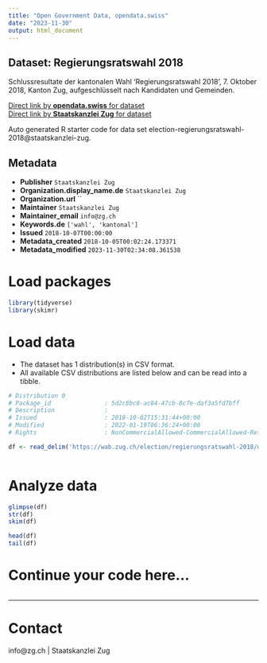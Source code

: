 ```yaml
---
title: "Open Government Data, opendata.swiss"
date: "2023-11-30"
output: html_document
---
```


## Dataset: Regierungsratswahl 2018

Schlussresultate der kantonalen Wahl 'Regierungsratswahl 2018', 7. Oktober 2018, Kanton Zug, aufgeschlüsselt nach Kandidaten und Gemeinden.

[Direct link by **opendata.swiss** for dataset](https://opendata.swiss/de/dataset/regierungsratswahl-2018)<br>
[Direct link by **Staatskanzlei Zug** for dataset](https://wab.zug.ch/election/regierungsratswahl-2018/data)

Auto generated R starter code for data set election-regierungsratswahl-2018@staatskanzlei-zug.

## Metadata

- **Publisher** `Staatskanzlei Zug`
- **Organization.display_name.de** `Staatskanzlei Zug`
- **Organization.url** ``
- **Maintainer** `Staatskanzlei Zug`
- **Maintainer_email** `info@zg.ch`
- **Keywords.de** `['wahl', 'kantonal']`
- **Issued** `2018-10-07T00:00:00`
- **Metadata_created** `2018-10-05T00:02:24.173371`
- **Metadata_modified** `2023-11-30T02:34:08.361538`


# Load packages

```r

library(tidyverse)
library(skimr)

```

# Load data

-   The dataset has 1 distribution(s) in CSV format.
-   All available CSV distributions are listed below and can be read into a tibble.

```r

# Distribution 0
# Package_id               : 5d2c8bc8-ac84-47cb-8c7e-daf3a5fd7bff
# Description              : 
# Issued                   : 2018-10-02T15:31:44+00:00
# Modified                 : 2022-01-19T06:36:24+00:00
# Rights                   : NonCommercialAllowed-CommercialAllowed-ReferenceRequired

df <- read_delim('https://wab.zug.ch/election/regierungsratswahl-2018/data-csv')



```

# Analyze data

```r

glimpse(df)
str(df)
skim(df)

head(df)
tail(df)

```

# Continue your code here...

```r

```

------------------------------------------------------------------------

# Contact

info@zg.ch | Staatskanzlei Zug
